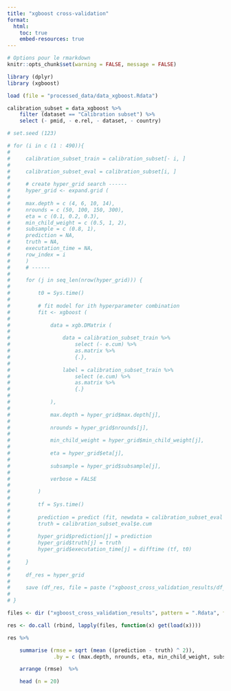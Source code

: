 ```yaml
---
title: "xgboost cross-validation"
format:
  html:
    toc: true
    embed-resources: true
---
```



```r
# Options pour le rmarkdown
knitr::opts_chunk$set(warning = FALSE, message = FALSE)
```

```r
library (dplyr)
library (xgboost)
```


```r
load (file = "processed_data/data_xgboost.Rdata")
```


```r
calibration_subset = data_xgboost %>%
    filter (dataset == "Calibration subset") %>%
    select (- pmid, - e.rel, - dataset, - country)
```


```r
# set.seed (123)

# for (i in c (1 : 490)){
# 
#     calibration_subset_train = calibration_subset[- i, ]
# 
#     calibration_subset_eval = calibration_subset[i, ]
# 
#     # create hyper_grid search ------
#     hyper_grid <- expand.grid (
# 
#     max.depth = c (4, 6, 10, 14),
#     nrounds = c (50, 100, 150, 300),
#     eta = c (0.1, 0.2, 0.3),
#     min_child_weight = c (0.5, 1, 2),
#     subsample = c (0.8, 1),
#     prediction = NA,
#     truth = NA,
#     executation_time = NA,
#     row_index = i
#     )
#     # ------
# 
#     for (j in seq_len(nrow(hyper_grid))) {
# 
#         t0 = Sys.time()
# 
#         # fit model for ith hyperparameter combination
#         fit <- xgboost (
# 
#             data = xgb.DMatrix (
# 
#                 data = calibration_subset_train %>%
#                     select (- e.cum) %>%
#                     as.matrix %>%
#                     {.},
# 
#                 label = calibration_subset_train %>%
#                     select (e.cum) %>%
#                     as.matrix %>%
#                     {.}
# 
#             ),
# 
#             max.depth = hyper_grid$max.depth[j],
# 
#             nrounds = hyper_grid$nrounds[j],
# 
#             min_child_weight = hyper_grid$min_child_weight[j],
# 
#             eta = hyper_grid$eta[j],
# 
#             subsample = hyper_grid$subsample[j],
# 
#             verbose = FALSE
# 
#         )
# 
#         tf = Sys.time()
# 
#         prediction = predict (fit, newdata = calibration_subset_eval %>% select (- e.cum) %>% as.matrix)
#         truth = calibration_subset_eval$e.cum
# 
#         hyper_grid$prediction[j] = prediction
#         hyper_grid$truth[j] = truth
#         hyper_grid$executation_time[j] = difftime (tf, t0)
# 
#     }
# 
#     df_res = hyper_grid
# 
#     save (df_res, file = paste ("xgboost_cross_validation_results/df_res", i, "Rdata", sep = "."))
# 
# }
```


```r
files <- dir ("xgboost_cross_validation_results", pattern = ".Rdata", full.names = TRUE)

res <- do.call (rbind, lapply(files, function(x) get(load(x))))

res %>%

    summarise (rmse = sqrt (mean ((prediction - truth) ^ 2)), 
               .by = c (max.depth, nrounds, eta, min_child_weight, subsample)) %>%

    arrange (rmse)  %>% 

    head (n = 20) 
```

